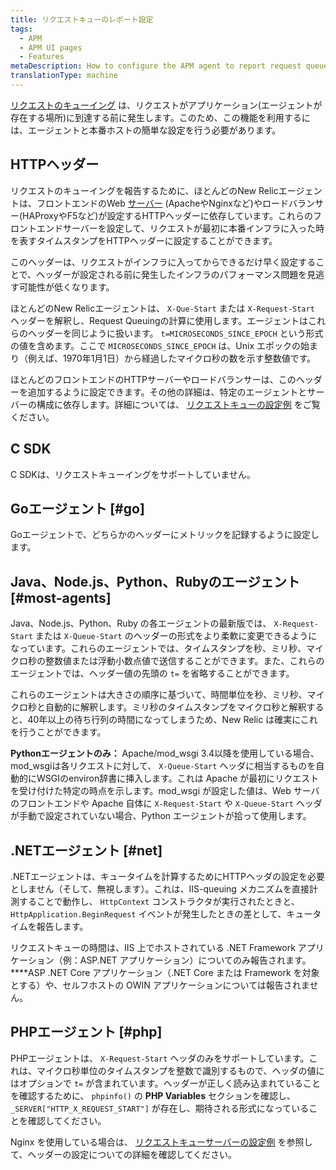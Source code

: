 ```yaml
---
title: リクエストキューのレポート設定
tags:
  - APM
  - APM UI pages
  - Features
metaDescription: How to configure the APM agent to report request queue timing.
translationType: machine
---
```


[リクエストのキューイング](/docs/apm/applications-menu/features/request-queuing-tracking-front-end-time) は、リクエストがアプリケーション(エージェントが存在する場所)に到達する前に発生します。このため、この機能を利用するには、エージェントと本番ホストの簡単な設定を行う必要があります。

## HTTPヘッダー

リクエストのキューイングを報告するために、ほとんどのNew Relicエージェントは、フロントエンドのWeb [サーバー](/docs/features/request-queue-server-configuration-examples) (ApacheやNginxなど)やロードバランサー(HAProxyやF5など)が設定するHTTPヘッダーに依存しています。これらのフロントエンドサーバーを設定して、リクエストが最初に本番インフラに入った時を表すタイムスタンプをHTTPヘッダーに設定することができます。

<Callout variant="tip">
  このヘッダーは、リクエストがインフラに入ってからできるだけ早く設定することで、ヘッダーが設定される前に発生したインフラのパフォーマンス問題を見逃す可能性が低くなります。
</Callout>

ほとんどのNew Relicエージェントは、 `X-Que-Start` または `X-Request-Start` ヘッダーを解釈し、Request Queuingの計算に使用します。エージェントはこれらのヘッダーを同じように扱います。 `t=MICROSECONDS_SINCE_EPOCH` という形式の値を含めます。ここで `MICROSECONDS_SINCE_EPOCH` は、Unix エポックの始まり（例えば、1970年1月1日）から経過したマイクロ秒の数を示す整数値です。

ほとんどのフロントエンドのHTTPサーバーやロードバランサーは、このヘッダーを追加するように設定できます。その他の詳細は、特定のエージェントとサーバーの構成に依存します。詳細については、 [リクエストキューの設定例](/docs/apm/applications-menu/features/request-queue-server-configuration-examples) をご覧ください。

## C SDK

C SDKは、リクエストキューイングをサポートしていません。

## Goエージェント [#go]

Goエージェントで、どちらかのヘッダーにメトリックを記録するように設定します。

## Java、Node.js、Python、Rubyのエージェント [#most-agents]

Java、Node.js、Python、Ruby の各エージェントの最新版では、 `X-Request-Start` または `X-Queue-Start` のヘッダーの形式をより柔軟に変更できるようになっています。これらのエージェントでは、タイムスタンプを秒、ミリ秒、マイクロ秒の整数値または浮動小数点値で送信することができます。また、これらのエージェントでは、ヘッダー値の先頭の `t=` を省略することができます。

これらのエージェントは大きさの順序に基づいて、時間単位を秒、ミリ秒、マイクロ秒と自動的に解釈します。ミリ秒のタイムスタンプをマイクロ秒と解釈すると、40年以上の待ち行列の時間になってしまうため、New Relic は確実にこれを行うことができます。

**Pythonエージェントのみ：** Apache/mod_wsgi 3.4以降を使用している場合、mod_wsgiは各リクエストに対して、 `X-Queue-Start` ヘッダに相当するものを自動的にWSGIのenviron辞書に挿入します。これは Apache が最初にリクエストを受け付けた特定の時点を示します。mod_wsgi が設定した値は、Web サーバのフロントエンドや Apache 自体に `X-Request-Start` や `X-Queue-Start` ヘッダが手動で設定されていない場合、Python エージェントが拾って使用します。

## .NETエージェント [#net]

.NETエージェントは、キュータイムを計算するためにHTTPヘッダの設定を必要としません（そして、無視します）。これは、IIS-queuing メカニズムを直接計測することで動作し、 `HttpContext` コンストラクタが実行されたときと、 `HttpApplication.BeginRequest` イベントが発生したときの差として、キュータイムを報告します。

リクエストキューの時間は、IIS 上でホストされている .NET Framework アプリケーション（例：ASP.NET アプリケーション）についてのみ報告されます。 \*\*\*\*ASP .NET Core アプリケーション（.NET Core または Framework を対象とする）や、セルフホストの OWIN アプリケーションについては報告されません。

## PHPエージェント [#php]

PHPエージェントは、 `X-Request-Start` ヘッダのみをサポートしています。これは、マイクロ秒単位のタイムスタンプを整数で識別するもので、ヘッダの値にはオプションで `t=` が含まれています。ヘッダーが正しく読み込まれていることを確認するために、 `phpinfo()` の **PHP Variables** セクションを確認し、 `_SERVER["HTTP_X_REQUEST_START"]` が存在し、期待される形式になっていることを確認してください。

Nginx を使用している場合は、 [リクエストキューサーバーの設定例](/docs/apm/other-features/request-queueing/request-queue-server-configuration-examples#nginx) を参照して、ヘッダーの設定についての詳細を確認してください。
